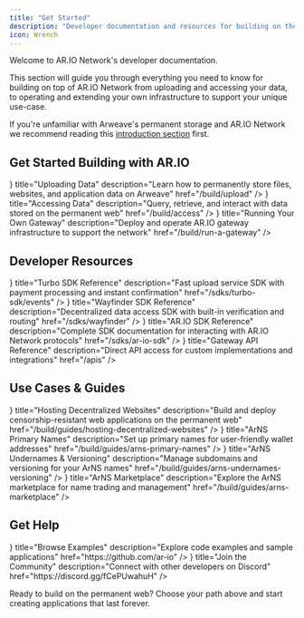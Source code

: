 ```yaml
---
title: "Get Started"
description: "Developer documentation and resources for building on the AR.IO ecosystem"
icon: Wrench
---
```



Welcome to AR.IO Network's developer documentation.

This section will guide you through everything you need to know for building on top of AR.IO Network from uploading and accessing your data, to operating and extending your own infrastructure to support your unique use-case.

If you're unfamiliar with Arweave's permanent storage and AR.IO Network we recommend reading this [introduction section](/learn) first.

## Get Started Building with AR.IO

<Cards>
  <Card
    icon={<Rocket />}
    title="Uploading Data"
    description="Learn how to permanently store files, websites, and application data on Arweave"
    href="/build/upload"
  />
  <Card
    icon={<Database />}
    title="Accessing Data"
    description="Query, retrieve, and interact with data stored on the permanent web"
    href="/build/access"
  />
  <Card
    icon={<Network />}
    title="Running Your Own Gateway"
    description="Deploy and operate AR.IO gateway infrastructure to support the network"
    href="/build/run-a-gateway"
  />
</Cards>

## Developer Resources

<Cards>
  <Card
    icon={<Image src="/turbo.svg" alt="Turbo SDK" width={24} height={24} />}
    title="Turbo SDK Reference"
    description="Fast upload service SDK with payment processing and instant confirmation"
    href="/sdks/turbo-sdk/events"
  />
  <Card
    icon={
      <Image src="/wayfinder.svg" alt="Wayfinder SDK" width={24} height={24} />
    }
    title="Wayfinder SDK Reference"
    description="Decentralized data access SDK with built-in verification and routing"
    href="/sdks/wayfinder"
  />
  <Card
    icon={<Image src="/ario.svg" alt="AR.IO SDK" width={24} height={24} />}
    title="AR.IO SDK Reference"
    description="Complete SDK documentation for interacting with AR.IO Network protocols"
    href="/sdks/ar-io-sdk"
  />
  <Card
    icon={<Code />}
    title="Gateway API Reference"
    description="Direct API access for custom implementations and integrations"
    href="/apis"
  />
</Cards>

## Use Cases & Guides

<Cards>
  <Card
    icon={<Rocket />}
    title="Hosting Decentralized Websites"
    description="Build and deploy censorship-resistant web applications on the permanent web"
    href="/build/guides/hosting-decentralized-websites"
  />
  <Card
    icon={<Network />}
    title="ArNS Primary Names"
    description="Set up primary names for user-friendly wallet addresses"
    href="/build/guides/arns-primary-names"
  />
  <Card
    icon={<Database />}
    title="ArNS Undernames & Versioning"
    description="Manage subdomains and versioning for your ArNS names"
    href="/build/guides/arns-undernames-versioning"
  />
  <Card
    icon={<Zap />}
    title="ArNS Marketplace"
    description="Explore the ArNS marketplace for name trading and management"
    href="/build/guides/arns-marketplace"
  />
</Cards>

## Get Help

<Cards>
  <Card
    icon={<BookOpen />}
    title="Browse Examples"
    description="Explore code examples and sample applications"
    href="https://github.com/ar-io"
  />
  <Card
    icon={<Network />}
    title="Join the Community"
    description="Connect with other developers on Discord"
    href="https://discord.gg/fCePUwahuH"
  />
</Cards>

Ready to build on the permanent web? Choose your path above and start creating applications that last forever.
